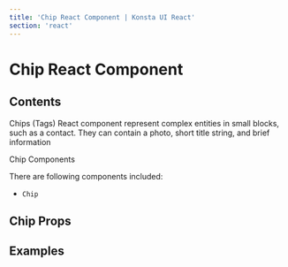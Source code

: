 ```yaml
---
title: 'Chip React Component | Konsta UI React'
section: 'react'
---
```



# Chip React Component

## Contents

Chips (Tags) React component represent complex entities in small blocks, such as a contact. They can contain a photo, short title string, and brief information

Chip Components

There are following components included:

- `Chip`

## Chip Props

<ChipProps />

## Examples

<ChipsExample />
